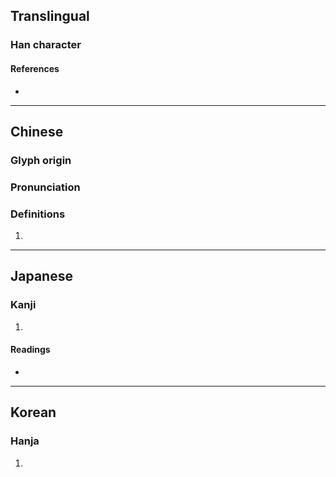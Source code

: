 {{character info}}
==Translingual==

===Han character===
{{Han char|rn=9|rad=人|as=13|sn=15|four=27217|canj=ORXU|ids=⿰亻黽}}

====References====
* {{Han ref|kx=0118.070|dkj=01159|dj=0250.180|hdz=10224.140|uh=50F6|ud=20726|bh=E4EC|bd=58604}}

----

==Chinese==
{{zh-forms}}

===Glyph origin===
{{Han etym}}

===Pronunciation===
{{zh-pron
|m=mǐn
|c=man5
|mc=y
|oc=y
|cat=
}}

===Definitions===
{{zh-hanzi}}

# {{zh-only|僶俛}}

----

==Japanese==

===Kanji===
{{ja-kanji|grade=|rs=人13}}

# {{rfdef|ja|sort=人13}}

====Readings====
* {{ja-readings|on=びん, みん|kun=つとめる}}

----

==Korean==

===Hanja===
{{ko-hanja|민}}

# {{rfdef|ko|sort=人13}}